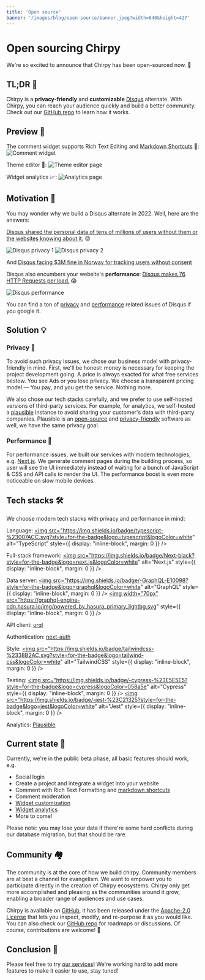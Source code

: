 ```yaml
---
title: 'Open source'
banner: '/images/blog/open-source/banner.jpeg?width=640&height=427'
---
```


# Open sourcing Chirpy

We're so excited to announce that Chirpy has been open-sourced now. 🚀

## TL;DR 🙈

Chirpy is a **privacy-friendly** and **customizable** [Disqus](https://disqus.com/) alternate. With Chirpy, you can reach your audience quickly and build a better community. Check out our [GitHub repo](https://github.com/devrsi0n/chirpy) to learn how it works.

## Preview 👀

The comment widget supports Rich Text Editing and [Markdown Shortcuts](/docs/features/markdown) 📝:
![Comment widget](/images/marketing/preview.png)

Theme editor 🎨:
![Theme editor page](/images/blog/open-source/theme.png)

Widget analytics 📈:
![Analytics page](/images/blog/open-source/analytics.png)

## Motivation 🤔

You may wonder why we build a Disqus alternate in 2022. Well, here are the answers:

[Disqus shared the personal data of tens of millions of users without them or the websites knowing about it.](https://twitter.com/martingund/status/1207327648093003777) 😡

![Disqus privacy 1](https://chirpy.dev/images/blog/open-source/disqus-1.jpeg)
![Disqus privacy 2](https://chirpy.dev/images/blog/open-source/disqus-2.jpeg)

And [Disqus facing $3M fine in Norway for tracking users without consent](https://techcrunch.com/2021/05/05/disqus-facing-3m-fine-in-norway-for-tracking-users-without-consent/)

Disqus also encumbers your website's **performance**: [Disqus makes 76 HTTP Requests per load.](https://supunkavinda.blog/disqus) 😱

![Disqus performance](https://chirpy.dev/images/blog/open-source/disqus-perf.png)

You can find a ton of [privacy](https://www.google.com.hk/search?q=disqus+privacy&oq=disqus+privacy) and [performance](https://www.google.com.hk/search?q=disqus+performance) related issues of Disqus if you google it.

## Solution 💡

### Privacy 🔐

To avoid such privacy issues, we chose our business model with privacy-friendly in mind. First, we'll be honest: money is necessary for keeping the project development going. A price is always exacted for what free services bestow. You see Ads or you lose privacy. We choose a transparent pricing model — You pay, and you get the service. Nothing more.

We also chose our tech stacks carefully, and we prefer to use self-hosted versions of third-party services. For example, for analytics, we self-hosted a [plausible](https://plausible.io/) instance to avoid sharing your customer's data with third-party companies. Plausible is an [open-source](https://github.com/plausible/analytics/) and [privacy-friendly](https://plausible.io/privacy-focused-web-analytics) software as well, we have the same privacy goal.

### Performance 🚀

For performance issues, we built our services with modern technologies, e.g. [Next.js](https://nextjs.org/). We generate comment pages during the building process, so user will see the UI immediately instead of waiting for a bunch of JavaScript & CSS and API calls to render the UI. The performance boost is even more noticeable on slow mobile devices.

## Tech stacks 🛠

We choose modern tech stacks with privacy and performance in mind:

Language: <a href="https://www.typescriptlang.org/"><img src="https://img.shields.io/badge/typescript-%23007ACC.svg?style=for-the-badge&logo=typescript&logoColor=white" alt="TypeScript" style={{ display: "inline-block", margin: 0 }} /></a>

Full-stack framework: <a href="https://nextjs.org/"><img src="https://img.shields.io/badge/Next-black?style=for-the-badge&logo=next.js&logoColor=white" alt="Next.js" style={{ display: "inline-block", margin: 0 }} /></a>

Data server: <a href="https://graphql.org"><img src="https://img.shields.io/badge/-GraphQL-E10098?style=for-the-badge&logo=graphql&logoColor=white" alt="GraphQL" style={{ display: "inline-block", margin: 0 }} /></a> <a href="https://github.com/hasura/graphql-engine"><img width="70px" src="https://graphql-engine-cdn.hasura.io/img/powered_by_hasura_primary_lightbg.svg" style={{ display: "inline-block", margin: 0 }} /></a>

API client: [urql](https://github.com/FormidableLabs/urql)

Authentication: [next-auth](https://github.com/nextauthjs/next-auth)

Style: <a href="https://tailwindcss.com/"><img src="https://img.shields.io/badge/tailwindcss-%2338B2AC.svg?style=for-the-badge&logo=tailwind-css&logoColor=white" alt="TailwindCSS" style={{ display: "inline-block", margin: 0 }} /></a>

Testing: <a href="https://www.cypress.io/"><img src="https://img.shields.io/badge/-cypress-%23E5E5E5?style=for-the-badge&logo=cypress&logoColor=058a5e" alt="Cypress" style={{ display: "inline-block", margin: 0 }} /></a> <a href="https://jestjs.io/"><img src="https://img.shields.io/badge/-jest-%23C21325?style=for-the-badge&logo=jest&logoColor=white" alt="Jest" style={{ display: "inline-block", margin: 0 }} /></a>

Analytics: [Plausible](https://github.com/plausible/analytics)

## Current state 🤟

Currently, we're in the public beta phase, all basic features should work, e.g.

- Social login
- Create a project and integrate a widget into your website
- Comment with Rich Text Formatting and [markdown shortcuts](http://chirpy.dev/docs/features/markdown)
- Comment moderation
- [Widget customization](http://chirpy.dev/docs/features/theme)
- [Widget analytics](http://chirpy.dev/docs/features/analytics)
- More to come!

Please note: you may lose your data if there're some hard conflicts during our database migration, but that should be rare.

## Community 🏘

The community is at the core of how we build chirpy. Community members are at best a channel for evangelism. We want to empower you to participate directly in the creation of Chirpy ecosystems. Chirpy only get more accomplished and pleasing as the communities around it grow, enabling a broader range of audiences and use cases.

Chirpy is available on [GitHub](https://github.com/devrsi0n/chirpy), it has been released under the [Apache-2.0 License](https://github.com/devrsi0n/chirpy/blob/main/LICENSE) that lets you inspect, modify, and re-purpose it as you would like. You can also check our [GitHub repo](https://github.com/devrsi0n/chirpy) for roadmaps or discussions. Of course, contributions are welcome! 🙌

## Conclusion 🥳

Please feel free to try [our services](https://chirpy.dev/)! We're working hard to add more features to make it easier to use, stay tuned!

